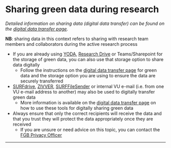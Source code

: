 

# Sharing green data during research

*Detailed information on sharing data (digital data transfer) can be found on the [digital data transfer page](https://fgb-rdm.nl/Security/DigitalTransfer.html){target="_blank"}.*

**NB**: sharing data in this context refers to sharing with research team members and collaborators during the active research process

-   If you are already using [YODA](https://rdm.vu.nl/topics/yoda.html){target="_blank"}, [Research Drive](https://rdm.vu.nl/topics/researchdrive.html){target="_blank"} or Teams/Sharepoint for the storage of green data, you can also use that storage option to share data digitally
    -   Follow the instructions on the [digital data transfer page](https://fgb-rdm.nl/Security/DigitalTransfer.html){target="_blank"} for green data and the storage option you are using to ensure the data are securely transferred
-   [SURFdrive](https://services.vu.nl/esc?id=kb_article&sysparm_article=KB0012728){target="_blank"}, [ZIVVER](https://services.vu.nl/esc?id=kb_article&sysparm_article=KB0012860){target="_blank"}, [SURFFileSender](https://www.surf.nl/en/surffilesender-send-large-files-securely-and-encrypted){target="_blank"} or internal VU e-mail (i.e. from one VU e-mail address to another) may also be used to digitally transfer green data
    -   More information is available on the [digital data transfer page](https://fgb-rdm.nl/Security/DigitalTransfer.html){target="_blank"} on how to use these tools for digitally sharing green data
-   Always ensure that only the correct recipients will receive the data and that you trust they will protect the data appropriately once they are received
    -   If you are unsure or need advice on this topic, you can contact the [FGB Privacy Officer](mailto:research.data.fgb@vu.nl)

------------------------------------------------------------------------

<br>
